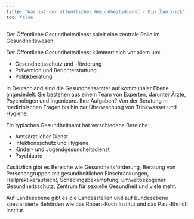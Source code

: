 ```yaml
---
title: "Was ist der öffentlicher Gesundheitsdienst - Ein Überblick"
toc: false
---
```


Der Öffentliche Gesundheitsdienst spielt eine zentrale Rolle im Gesundheitswesen. 

Der Öffentliche Gesundheitsdienst kümmert sich vor allem um:

*    Gesundheitsschutz und -förderung
*    Prävention und Berichterstattung
*    Politikberatung

In Deutschland sind die Gesundheitsämter auf kommunaler Ebene angesiedelt. Sie bestehen aus einem Team von Experten, darunter Ärzte, Psychologen und Ingenieure. Ihre Aufgaben? Von der Beratung in medizinischen Fragen bis hin zur Überwachung von Trinkwasser und Hygiene.

Ein typisches Gesundheitsamt hat verschiedene Bereiche:

*    Amtsärztlicher Dienst
*    Infektionsschutz und Hygiene
*    Kinder- und Jugendgesundheitsdienst
*    Psychiatrie

Zusätzlich gibt es Bereiche wie Gesundheitsförderung, Beratung von Personengruppen mit gesundheitlichen Einschränkungen, Heilpraktikeraufsicht, Schädlingsbekämpfung, umweltbezogener Gesundheitsschutz, Zentrum für sexuelle Gesundheit und viele mehr.

Auf Landesebene gibt es die Landesstellen und auf Bundesebene spezialisierte Behörden wie das Robert-Koch Institut und das Paul-Ehrlich Institut. 
